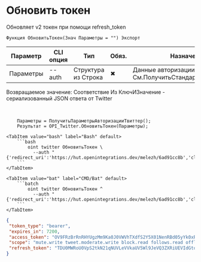 ﻿---
sidebar_position: 3
description: Обновить токен и другие функции для работы с Twitter в Открытом пакете интеграций - бесплатной open-source библиотеке интеграций для 1С:Предприятие 8, OneScript и CLI
keywords: [1C, 1С, 1С:Предприятие, 1С:Предприятие 8.3, API, Интеграция, Сервисы, Обмен, OneScript, CLI, Twitter]
---


# Обновить токен
 Обновляет v2 токен при помощи refresh_token



`Функция ОбновитьТокен(Знач Параметры = "") Экспорт`

  | Параметр | CLI опция | Тип | Обяз. | Назначение |
  |-|-|-|-|-|
  | Параметры | --auth | Структура из Строка | &#x2716; | Данные авторизации. См.ПолучитьСтандартныеПараметры |

  
  Возвращаемое значение:   Соответствие Из КлючИЗначение - сериализованный JSON ответа от Twitter

<br/>




```bsl title="Пример использования для 1С:Предприятие/OneScript"
    Параметры = ПолучитьПараметрыАвторизацииТвиттер();
    Результат = OPI_Twitter.ОбновитьТокен(Параметры);
```
    

 <Tabs>
  
    <TabItem value="bash" label="Bash" default>
        ```bash
            oint twitter ОбновитьТокен \
              --auth "{'redirect_uri':'https://hut.openintegrations.dev/melezh/6ad91cc8b','client_id':'***','client_secret':'***','access_token':'***','refresh_token':'***','oauth_token':'***','oauth_token_secret':'***','oauth_consumer_key':'***','oauth_consumer_secret':'***'}"
        ```
    </TabItem>
  
    <TabItem value="bat" label="CMD/Bat" default>
        ```batch
            oint twitter ОбновитьТокен ^
              --auth "{'redirect_uri':'https://hut.openintegrations.dev/melezh/6ad91cc8b','client_id':'***','client_secret':'***','access_token':'***','refresh_token':'***','oauth_token':'***','oauth_token_secret':'***','oauth_consumer_key':'***','oauth_consumer_secret':'***'}"
        ```
    </TabItem>
</Tabs>


```json title="Результат"
{
 "token_type": "bearer",
 "expires_in": 7200,
 "access_token": "OV9FRzBrRnRHYUgzMm9Ka0J0VWVhTXdfS2Y5X01NenRBd05yYk0xRGo4TUdNOjE3Mjg0MDc4NTI0ODU6MToxOmF0OjE",
 "scope": "mute.write tweet.moderate.write block.read follows.read offline.access list.write bookmark.read list.read tweet.write space.read block.write like.write like.read users.read tweet.read bookmark.write mute.read follows.write",
 "refresh_token": "TDU0MWRoU0VpS2tkN21qNUVLeVVkaUV5Wl9JeVQ3ZXRiUEVIdGtoQUlGWHhNOjE3Mjg0MDc4NTI0ODU6MToxOnJ0OjE"
}
```
